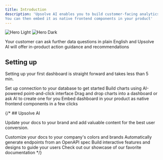 ```yaml
---
title: Introduction
description: 'Upsolve AI enables you to build customer-facing analytics via generative AI or point and click interface.  
You can then embed it as native frontend components in your product'
---
```


<img
  className="block dark:hidden"
  src="/images/hero-light.svg"
  alt="Hero Light"
/>
<img
  className="hidden dark:block"
  src="/images/hero-dark.svg"
  alt="Hero Dark"
/>

Your customer can ask further data questions in plain English and Upsolve AI will offer in-product action guidance and recommendations

## Setting up

Setting up your first dashboard is straight forward and takes less than 5 min. 

<CardGroup cols={2}>
  <Card
    title="1. Connect Your Data Sources"
    icon="database"
    href="/data-connection/data-connection"
  >
    Set up connection to your database to get started
  </Card>
  <Card
    title="2. Build Charts"
    icon="chart-simple"
    href="/charts/chart-building"
  >
    Build charts using AI-powered point-and-click interface
  </Card>
  <Card
    title="3. Create Dashboard"
    icon="chart-tree-map"
    href="/dashboard-creation/dashboard-creation"
  >
    Drag and drop charts into a dashboard or ask AI to create one for you
  </Card>
  <Card
    title="4. Deploy Dashboard as Frontend Component"
    icon="arrow-right-to-bracket"
    href=""
  >
    Embed dashboard in your product as native frontend components in a few clicks
  </Card>
</CardGroup>

{/* ## Upsolve AI

Update your docs to your brand and add valuable content for the best user conversion.

<CardGroup cols={2}>
  <Card
    title="Customize Style"
    icon="palette"
    href="https://mintlify.com/docs/settings/global"
  >
    Customize your docs to your company's colors and brands
  </Card>
  <Card
    title="Reference APIs"
    icon="code"
    href="https://mintlify.com/docs/api-playground/openapi"
  >
    Automatically generate endpoints from an OpenAPI spec
  </Card>
  <Card
    title="Add Components"
    icon="screwdriver-wrench"
    href="https://mintlify.com/docs/components/accordion"
  >
    Build interactive features and designs to guide your users
  </Card>
  <Card
    title="Get Inspiration"
    icon="stars"
    href="https://mintlify.com/showcase"
  >
    Check out our showcase of our favorite documentation
  </Card>
</CardGroup> */}
